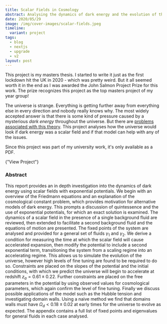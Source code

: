 ```yaml
---
title: Scalar Fields in Cosmology
abstract: Analysing the dynamics of dark energy and the evolution of the universe.
date: 2020/05/29
image: /img/cover-images/scalar-fields.jpeg
timeline:
  variant: project
tags:
  - blog
  - nextjs
  - upgrade
  - v2
layout: post
---
```


This project is my masters thesis. I started to write it just as the first lockdown hit the UK in 2020 - which was pretty weird. But it all seemed worth it in the end as I was awarded the John Salmon Project Prize for this work. The prize recognizes this project as the top masters project of my year group!

The universe is strange. Everything is getting further away from everything else in every direction and nobody really knows why. The most widely accepted answer is that there is some kind of pressure caused by a mysterious _dark energy_ throughout the universe. But there are [problems associated with this theory](https://en.wikipedia.org/wiki/Cosmological_constant_problem). This project analyses how the universe would look if dark energy was a scalar field and if that model can help with any of the issues.

<SideNote>

Since this project was part of my university work, it's only available as a PDF.

<Text>
  <LinkButton href="/pdf/scalar-fields-in-cosmology.pdf">
    {"View Project"}
  </LinkButton>
</Text>

</SideNote>

### Abstract

This report provides an in depth investigation into the dynamics of dark energy using scalar fields with exponential potentials. We begin with an overview of the Friedmann equations and an explanation of the cosmological constant problem, which provides motivation for alternative models of dark energy. This prompts a discussion of quintessence and the use of exponential potentials, for which an exact solution is examined. The dynamics of a scalar field in the presence of a single background fluid are reviewed, then extended to facilitate a second background fluid and the equations of motion are presented. The fixed points of the system are analysed and provided for a general set of fluids $\gamma_1$ and $\gamma_2$. We derive a condition for measuring the time at which the scalar field will cause accelerated expansion, then modify the potential to include a second exponential term, transitioning the system from a scaling regime into an accelerating regime. This allows us to simulate the evolution of the universe, however high levels of fine tuning are found to be required to do so. Constraints are placed on the slopes of the potential and the initial conditions, with which we predict the universe will begin to accelerate at redshift $z_a = 0.61 \pm 0.22$. Further constraints are placed on the free parameters in the potential by using observed values for cosmological parameters, which again confirm the level of fine tuning. Finally we discuss possible applications of the model such as the Hubble tension and investigating domain walls. Using a naive method we find that domains walls must have $\Omega_d < 0.18 \pm 0.02$ at early times for the universe to evolve as expected. The appendix contains a full list of fixed points and eigenvalues for general fluids in each case analysed.
